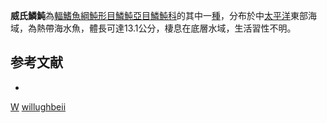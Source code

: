 {{Speciesbox
| taxon = Balistes willughbeii
| binomial_authority = [[Lay|Lay]] & [[Bennett|Bennett]], 1839
| status = NE
| status_system = IUCN3.1
| synonyms = *''Canthidermis willughbeii'', <small>Lay & Bennett, 1839</small> 
}}

'''威氏鱗魨'''為[[輻鰭魚綱|輻鰭魚綱]][[魨形目|魨形目]][[鱗魨亞目|鱗魨亞目]][[鱗魨科|鱗魨科]]的其中一[[種|種]]，分布於中[[太平洋|太平洋]]東部海域，為熱帶海水魚，體長可達13.1公分，棲息在底層水域，生活習性不明。

==参考文献==
*{{FishBase_species|genus=Balistes|species=willughbeii |year=2014|month=2}}

{{魚類小作品}}
{{Taxonbar}}
[[Category:1839年描述的鱼类|W]]
[[Category:鱗魨屬|willughbeii]]